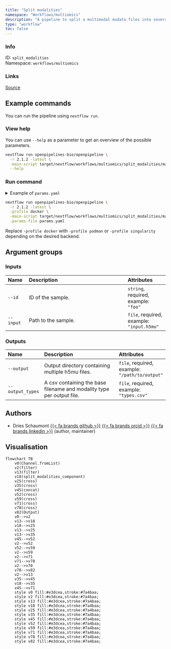 ```yaml
---
title: "Split modalities"
namespace: "Workflows/multiomics"
description: "A pipeline to split a multimodal mudata files into several unimodal mudata files."
type: "workflow"
toc: false
---
```


::: {.column-margin}

### Info

ID: `split_modalities`  
Namespace: `workflows/multiomics`

### Links
[Source](https://github.com/openpipelines-bio/openpipeline/blob/2.1.2/src/workflows/multiomics/split_modalities/config.vsh.yaml){.btn-action .btn-sm .btn-info .btn role="button"}

:::



## Example commands

You can run the pipeline using `nextflow run`.

### View help

You can use `--help` as a parameter to get an overview of the possible parameters.

```bash
nextflow run openpipelines-bio/openpipeline \
  -r 2.1.2 -latest \
  -main-script target/nextflow/workflows/multiomics/split_modalities/main.nf \
  --help
```

### Run command

<details>
<summary>Example of `params.yaml`</summary>
```yaml
# Inputs
id: # please fill in - example: "foo"
input: # please fill in - example: "input.h5mu"

# Outputs
# output: "$id.$key.output"
# output_types: "$id.$key.output_types.csv"

# Nextflow input-output arguments
publish_dir: # please fill in - example: "output/"
# param_list: "my_params.yaml"

# Arguments
```
</details>

```bash
nextflow run openpipelines-bio/openpipeline \
  -r 2.1.2 -latest \
  -profile docker \
  -main-script target/nextflow/workflows/multiomics/split_modalities/main.nf \
  -params-file params.yaml
```

:::{.callout-note}
Replace `-profile docker` with `-profile podman` or `-profile singularity` depending on the desired backend.
:::

## Argument groups

### Inputs

|Name      |Description         |Attributes                                |
|:----------|:--------------------------------------------------|:--------------------|
|`--id`    |ID of the sample.   |`string`, required, example: `"foo"`      |
|`--input` |Path to the sample. |`file`, required, example: `"input.h5mu"` |


### Outputs

|Name             |Description                                                           |Attributes                                     |
|:----------|:--------------------------------------------------|:--------------------|
|`--output`       |Output directory containing multiple h5mu files.                      |`file`, required, example: `"/path/to/output"` |
|`--output_types` |A csv containing the base filename and modality type per output file. |`file`, required, example: `"types.csv"`       |

## Authors


  * Dries Schaumont [{{< fa brands github >}}](https://github.com/DriesSchaumont) [{{< fa brands orcid >}}](https://orcid.org/0000-0002-4389-0440) [{{< fa brands linkedin >}}](https://linkedin.com/in/dries-schaumont) (author, maintainer)

## Visualisation

```mermaid
flowchart TB
    v0(Channel.fromList)
    v2(filter)
    v13(filter)
    v18(split_modalities_component)
    v25(cross)
    v35(cross)
    v45(concat)
    v52(cross)
    v59(cross)
    v71(cross)
    v78(cross)
    v82(Output)
    v0-->v2
    v13-->v18
    v18-->v25
    v13-->v25
    v13-->v35
    v45-->v52
    v2-->v52
    v52-->v59
    v2-->v59
    v2-->v71
    v71-->v78
    v2-->v78
    v78-->v82
    v2-->v13
    v35-->v45
    v18-->v35
    v45-->v71
    style v0 fill:#e3dcea,stroke:#7a4baa;
    style v2 fill:#e3dcea,stroke:#7a4baa;
    style v13 fill:#e3dcea,stroke:#7a4baa;
    style v18 fill:#e3dcea,stroke:#7a4baa;
    style v25 fill:#e3dcea,stroke:#7a4baa;
    style v35 fill:#e3dcea,stroke:#7a4baa;
    style v45 fill:#e3dcea,stroke:#7a4baa;
    style v52 fill:#e3dcea,stroke:#7a4baa;
    style v59 fill:#e3dcea,stroke:#7a4baa;
    style v71 fill:#e3dcea,stroke:#7a4baa;
    style v78 fill:#e3dcea,stroke:#7a4baa;
    style v82 fill:#e3dcea,stroke:#7a4baa;

```

